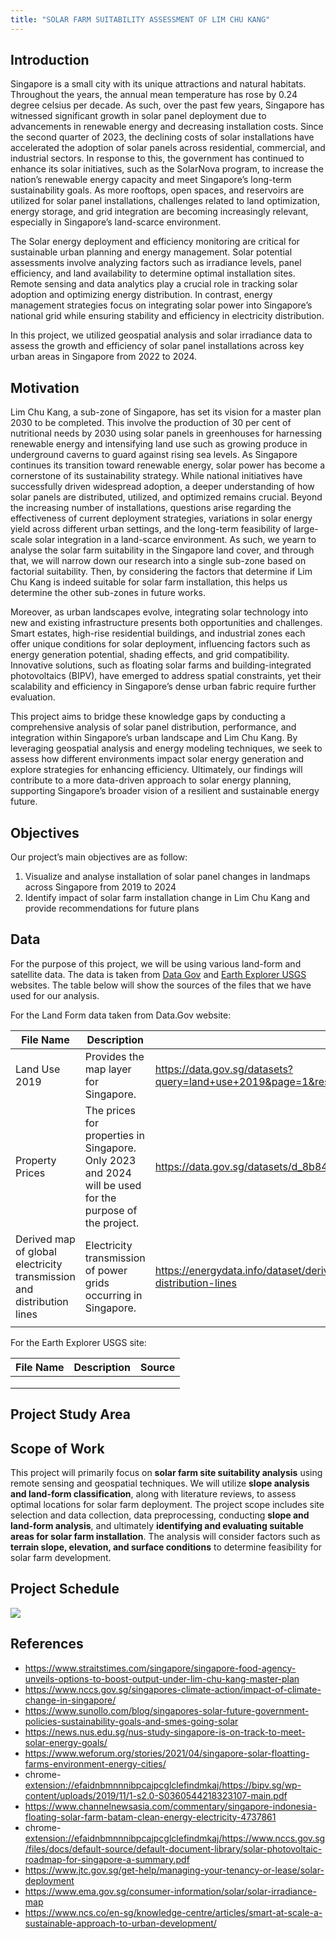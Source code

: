 ```yaml
---
title: "SOLAR FARM SUITABILITY ASSESSMENT OF LIM CHU KANG"
---
```


## Introduction

Singapore is a small city with its unique attractions and natural habitats. Throughout the years, the annual mean temperature has rose by 0.24 degree celsius per decade. As such, over the past few years, Singapore has witnessed significant growth in solar panel deployment due to advancements in renewable energy and decreasing installation costs. Since the second quarter of 2023, the declining costs of solar installations have accelerated the adoption of solar panels across residential, commercial, and industrial sectors. In response to this, the government has continued to enhance its solar initiatives, such as the SolarNova program, to increase the nation’s renewable energy capacity and meet Singapore’s long-term sustainability goals. As more rooftops, open spaces, and reservoirs are utilized for solar panel installations, challenges related to land optimization, energy storage, and grid integration are becoming increasingly relevant, especially in Singapore’s land-scarce environment.

The Solar energy deployment and efficiency monitoring are critical for sustainable urban planning and energy management. Solar potential assessments involve analyzing factors such as irradiance levels, panel efficiency, and land availability to determine optimal installation sites. Remote sensing and data analytics play a crucial role in tracking solar adoption and optimizing energy distribution. In contrast, energy management strategies focus on integrating solar power into Singapore’s national grid while ensuring stability and efficiency in electricity distribution.

In this project, we utilized geospatial analysis and solar irradiance data to assess the growth and efficiency of solar panel installations across key urban areas in Singapore from 2022 to 2024.

## Motivation

Lim Chu Kang, a sub-zone of Singapore, has set its vision for a master plan 2030 to be completed. This involve the production of 30 per cent of nutritional needs by 2030 using solar panels in greenhouses for harnessing renewable energy and intensifying land use such as growing produce in underground caverns to guard against rising sea levels. As Singapore continues its transition toward renewable energy, solar power has become a cornerstone of its sustainability strategy. While national initiatives have successfully driven widespread adoption, a deeper understanding of how solar panels are distributed, utilized, and optimized remains crucial. Beyond the increasing number of installations, questions arise regarding the effectiveness of current deployment strategies, variations in solar energy yield across different urban settings, and the long-term feasibility of large-scale solar integration in a land-scarce environment. As such, we yearn to analyse the solar farm suitability in the Singapore land cover, and through that, we will narrow down our research into a single sub-zone based on factorial suitability. Then, by considering the factors that determine if Lim Chu Kang is indeed suitable for solar farm installation, this helps us determine the other sub-zones in future works.

Moreover, as urban landscapes evolve, integrating solar technology into new and existing infrastructure presents both opportunities and challenges. Smart estates, high-rise residential buildings, and industrial zones each offer unique conditions for solar deployment, influencing factors such as energy generation potential, shading effects, and grid compatibility. Innovative solutions, such as floating solar farms and building-integrated photovoltaics (BIPV), have emerged to address spatial constraints, yet their scalability and efficiency in Singapore’s dense urban fabric require further evaluation.

This project aims to bridge these knowledge gaps by conducting a comprehensive analysis of solar panel distribution, performance, and integration within Singapore’s urban landscape and Lim Chu Kang. By leveraging geospatial analysis and energy modeling techniques, we seek to assess how different environments impact solar energy generation and explore strategies for enhancing efficiency. Ultimately, our findings will contribute to a more data-driven approach to solar energy planning, supporting Singapore’s broader vision of a resilient and sustainable energy future.

## Objectives

Our project's main objectives are as follow:

1.  Visualize and analyse installation of solar panel changes in landmaps across Singapore from 2019 to 2024
2.  Identify impact of solar farm installation change in Lim Chu Kang and provide recommendations for future plans

## Data

For the purpose of this project, we will be using various land-form and satellite data. The data is taken from [Data Gov](https://data.gov.sg/) and [Earth Explorer USGS](https://earthexplorer.usgs.gov/) websites. The table below will show the sources of the files that we have used for our analysis.

For the Land Form data taken from Data.Gov website:

| File Name | Description | Source |
|------------------------|------------------------|------------------------|
| Land Use 2019 | Provides the map layer for Singapore. | <https://data.gov.sg/datasets?query=land+use+2019&page=1&resultId=d_90d86daa5bfaa371668b84fa5f01424f> |
| Property Prices | The prices for properties in Singapore. Only 2023 and 2024 will be used for the purpose of the project. | <https://data.gov.sg/datasets/d_8b84c4ee58e3cfc0ece0d773c8ca6abc/view> |
| Derived map of global electricity transmission and distribution lines | Electricity transmission of power grids occurring in Singapore. | <https://energydata.info/dataset/derived-map-global-electricity-transmission-and-distribution-lines> |
|  |  |  |

For the Earth Explorer USGS site:

| File Name | Description | Source |
|-----------|-------------|--------|
|           |             |        |
|           |             |        |
|           |             |        |

## **Project Study Area**

## Scope of Work

This project will primarily focus on **solar farm site suitability analysis** using remote sensing and geospatial techniques. We will utilize **slope analysis and land-form classification**, along with literature reviews, to assess optimal locations for solar farm deployment. The project scope includes site selection and data collection, data preprocessing, conducting **slope and land-form analysis**, and ultimately **identifying and evaluating suitable areas for solar farm installation**. The analysis will consider factors such as **terrain slope, elevation, and surface conditions** to determine feasibility for solar farm development.

## Project Schedule

![](images/clipboard-3716410169.png)

## References

-   <https://www.straitstimes.com/singapore/singapore-food-agency-unveils-options-to-boost-output-under-lim-chu-kang-master-plan>
-   <https://www.nccs.gov.sg/singapores-climate-action/impact-of-climate-change-in-singapore/>
-   <https://www.sunollo.com/blog/singapores-solar-future-government-policies-sustainability-goals-and-smes-going-solar>
-   <https://news.nus.edu.sg/nus-study-singapore-is-on-track-to-meet-solar-energy-goals/>
-   <https://www.weforum.org/stories/2021/04/singapore-solar-floatting-farms-environment-energy-cities/>
-   chrome-[extension://efaidnbmnnnibpcajpcglclefindmkaj/https://bipv.sg/wp-content/uploads/2019/11/1-s2.0-S0360544218323107-main.pdf](extension://efaidnbmnnnibpcajpcglclefindmkaj/https://bipv.sg/wp-content/uploads/2019/11/1-s2.0-S0360544218323107-main.pdf)
-   <https://www.channelnewsasia.com/commentary/singapore-indonesia-floating-solar-farm-batam-clean-energy-electricity-4737861>
-   chrome-[extension://efaidnbmnnnibpcajpcglclefindmkaj/https://www.nccs.gov.sg/files/docs/default-source/default-document-library/solar-photovoltaic-roadmap-for-singapore-a-summary.pdf](extension://efaidnbmnnnibpcajpcglclefindmkaj/https://www.nccs.gov.sg/files/docs/default-source/default-document-library/solar-photovoltaic-roadmap-for-singapore-a-summary.pdf)
-   <https://www.jtc.gov.sg/get-help/managing-your-tenancy-or-lease/solar-deployment>
-   <https://www.ema.gov.sg/consumer-information/solar/solar-irradiance-map>
-   <https://www.ncs.co/en-sg/knowledge-centre/articles/smart-at-scale-a-sustainable-approach-to-urban-development/>
